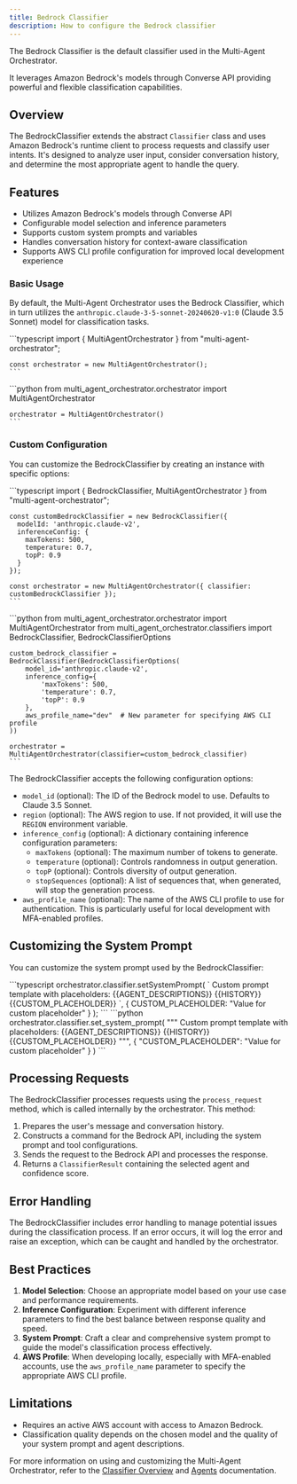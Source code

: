 ```yaml
---
title: Bedrock Classifier
description: How to configure the Bedrock classifier
---
```


The Bedrock Classifier is the default classifier used in the Multi-Agent Orchestrator.

It leverages Amazon Bedrock's models through Converse API providing powerful and flexible classification capabilities.

## Overview

The BedrockClassifier extends the abstract `Classifier` class and uses Amazon Bedrock's runtime client to process requests and classify user intents. It's designed to analyze user input, consider conversation history, and determine the most appropriate agent to handle the query.

## Features

- Utilizes Amazon Bedrock's models through Converse API
- Configurable model selection and inference parameters
- Supports custom system prompts and variables
- Handles conversation history for context-aware classification
- Supports AWS CLI profile configuration for improved local development experience

### Basic Usage

By default, the Multi-Agent Orchestrator uses the Bedrock Classifier, which in turn utilizes the `anthropic.claude-3-5-sonnet-20240620-v1:0` (Claude 3.5 Sonnet) model for classification tasks.


<Tabs syncKey="runtime">
  <TabItem label="TypeScript" icon="seti:typescript" color="blue">
    ```typescript
    import { MultiAgentOrchestrator } from "multi-agent-orchestrator";

    const orchestrator = new MultiAgentOrchestrator();
    ```
  </TabItem>
  <TabItem label="Python" icon="seti:python">
    ```python
    from multi_agent_orchestrator.orchestrator import MultiAgentOrchestrator

    orchestrator = MultiAgentOrchestrator()
    ```
  </TabItem>
</Tabs>

### Custom Configuration

You can customize the BedrockClassifier by creating an instance with specific options:

<Tabs syncKey="runtime">
  <TabItem label="TypeScript" icon="seti:typescript" color="blue">
    ```typescript
    import { BedrockClassifier, MultiAgentOrchestrator } from "multi-agent-orchestrator";

    const customBedrockClassifier = new BedrockClassifier({
      modelId: 'anthropic.claude-v2',
      inferenceConfig: {
        maxTokens: 500,
        temperature: 0.7,
        topP: 0.9
      }
    });

    const orchestrator = new MultiAgentOrchestrator({ classifier: customBedrockClassifier });
    ```
  </TabItem>
  <TabItem label="Python" icon="seti:python">
    ```python
    from multi_agent_orchestrator.orchestrator import MultiAgentOrchestrator
    from multi_agent_orchestrator.classifiers import BedrockClassifier, BedrockClassifierOptions

    custom_bedrock_classifier = BedrockClassifier(BedrockClassifierOptions(
        model_id='anthropic.claude-v2',
        inference_config={
            'maxTokens': 500,
            'temperature': 0.7,
            'topP': 0.9
        },
        aws_profile_name="dev"  # New parameter for specifying AWS CLI profile
    ))

    orchestrator = MultiAgentOrchestrator(classifier=custom_bedrock_classifier)
    ```
  </TabItem>
</Tabs>

The BedrockClassifier accepts the following configuration options:

- `model_id` (optional): The ID of the Bedrock model to use. Defaults to Claude 3.5 Sonnet.
- `region` (optional): The AWS region to use. If not provided, it will use the `REGION` environment variable.
- `inference_config` (optional): A dictionary containing inference configuration parameters:
  - `maxTokens` (optional): The maximum number of tokens to generate.
  - `temperature` (optional): Controls randomness in output generation.
  - `topP` (optional): Controls diversity of output generation.
  - `stopSequences` (optional): A list of sequences that, when generated, will stop the generation process.
- `aws_profile_name` (optional): The name of the AWS CLI profile to use for authentication. This is particularly useful for local development with MFA-enabled profiles.

## Customizing the System Prompt

You can customize the system prompt used by the BedrockClassifier:

<Tabs syncKey="runtime">
  <TabItem label="TypeScript" icon="seti:typescript" color="blue">
    ```typescript
    orchestrator.classifier.setSystemPrompt(
      `
      Custom prompt template with placeholders:
      {{AGENT_DESCRIPTIONS}}
      {{HISTORY}}
      {{CUSTOM_PLACEHOLDER}}
      `,
      {
        CUSTOM_PLACEHOLDER: "Value for custom placeholder"
      }
    );
    ```
  </TabItem>
  <TabItem label="Python" icon="seti:python">
    ```python
    orchestrator.classifier.set_system_prompt(
        """
        Custom prompt template with placeholders:
        {{AGENT_DESCRIPTIONS}}
        {{HISTORY}}
        {{CUSTOM_PLACEHOLDER}}
        """,
        {
            "CUSTOM_PLACEHOLDER": "Value for custom placeholder"
        }
    )
    ```
  </TabItem>
</Tabs>

## Processing Requests

The BedrockClassifier processes requests using the `process_request` method, which is called internally by the orchestrator. This method:

1. Prepares the user's message and conversation history.
2. Constructs a command for the Bedrock API, including the system prompt and tool configurations.
3. Sends the request to the Bedrock API and processes the response.
4. Returns a `ClassifierResult` containing the selected agent and confidence score.

## Error Handling

The BedrockClassifier includes error handling to manage potential issues during the classification process. If an error occurs, it will log the error and raise an exception, which can be caught and handled by the orchestrator.

## Best Practices

1. **Model Selection**: Choose an appropriate model based on your use case and performance requirements.
2. **Inference Configuration**: Experiment with different inference parameters to find the best balance between response quality and speed.
3. **System Prompt**: Craft a clear and comprehensive system prompt to guide the model's classification process effectively.
4. **AWS Profile**: When developing locally, especially with MFA-enabled accounts, use the `aws_profile_name` parameter to specify the appropriate AWS CLI profile.

## Limitations

- Requires an active AWS account with access to Amazon Bedrock.
- Classification quality depends on the chosen model and the quality of your system prompt and agent descriptions.

For more information on using and customizing the Multi-Agent Orchestrator, refer to the [Classifier Overview](/multi-agent-orchestrator/classifier/overview) and [Agents](/multi-agent-orchestrator/agents/overview) documentation.